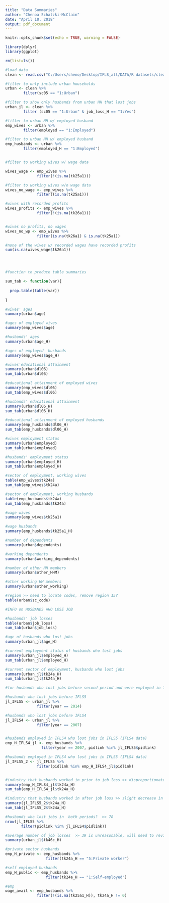 ```yaml
---
title: "Data Summaries"
author: "Chenoa Schatzki-McClain"
date: "April 10, 2018"
output: pdf_document
---
```


```r
knitr::opts_chunk$set(echo = TRUE, warning = FALSE)
```

```r
library(dplyr)
library(ggplot)
```

```r

rm(list=ls())

```


```r
#load data
clean <- read.csv("C:/Users/cheno/Desktop/IFLS_all/DATA/R datasets/clean_4_10.csv")

#filter to only include urban households
urban <- clean %>%
        filter(sc05 == "1:Urban")

#filter to show only husbands from urban HH that lost jobs
urban_jl <- clean %>%
        filter (sc05 == "1:Urban" & job_loss_H == "1:Yes")

#filter to urban HH w/ employed husband
emp_wives <- urban %>%
        filter(employed == "1:Employed")

#filter to urban HH w/ employed husband
emp_husbands <- urban %>%
        filter(employed_H == "1:Employed")


#filter to working wives w/ wage data

wives_wage <- emp_wives %>%
              filter(!(is.na(tk25a1)))

#filter to working wives w/o wage data
wives_no_wage <- emp_wives %>%
              filter((is.na(tk25a1)))

#wives with recorded profits
wives_profits <- emp_wives %>%
              filter(!(is.na(tk26a1)))


#wives no profits, no wages
wives_no_wp <- emp_wives %>%
              filter(is.na(tk26a1) & is.na(tk25a1))

```

```r

#none of the wives w/ recorded wages have recorded profits
sum(is.na(wives_wage$tk26a1))




#function to produce table summaries

sum_tab <- function(var){
  
  prop.table(table(var))
  
}


```

```r

#wives' ages
summary(urban$age)

#ages of employed wives
summary(emp_wives$age)

#husbands' ages
summary(urban$age_H)

#ages of employed  husbands
summary(emp_wives$age_H)

#wives'educational attainment
summary(urban$dl06)
sum_tab(urban$dl06)

#educational attainment of employed wives
summary(emp_wives$dl06)
sum_tab(emp_wives$dl06)

#husbands' educational attainment
summary(urban$dl06_H)
sum_tab(urban$dl06_H)

#educational attainment of employed husbands
summary(emp_husbands$dl06_H)
sum_tab(emp_husbands$dl06_H)

#wives employment status
summary(urban$employed)
sum_tab(urban$employed)

#husbands' employment status
summary(urban$employed_H)
sum_tab(urban$employed_H)

#sector of employment, working wives
table(emp_wives$tk24a)
sum_tab(emp_wives$tk24a)

#sector of employment, working husbands
table(emp_husbands$tk24a)
sum_tab(emp_husbands$tk24a)

#wage wives
summary(emp_wives$tk25a1)

#wage husbands
summary(emp_husbands$tk25a1_H)

#number of dependents
summary(urban$dependents)

#working dependents
summary(urban$working_dependents)

#number of other HH members
summary(urban$other_HHM)

#other working HH members
summary(urban$other_working)

#region >> need to locate codes, remove region 15?
table(urban$sc_code)

#INFO on HUSBANDS WHO LOSE JOB

#husbands' job losses
table(urban$job_loss)
sum_tab(urban$job_loss)

#age of husbands who lost jobs
summary(urban_jl$age_H)

#current employment status of husbands who lost jobs
summary(urban_jl$employed_H)
sum_tab(urban_jl$employed_H)

#current sector of employment, husbands who lost jobs
summary(urban_jl$tk24a_H)
sum_tab(urban_jl$tk24a_H)

#for husbands who lost jobs before second period and were employed in 1st period, job type in first period

#husbands who lost jobs before IFLS5
jl_IFLS5 <- urban_jl %>%
              filter(year == 2014)

#husbands who lost jobs before IFLS4
jl_IFLS4 <- urban_jl %>%
              filter(year == 2007)


#husbands employed in IFLS4 who lost jobs in IFLS5 (IFLS4 data)
emp_H_IFLS4_jl <- emp_husbands %>%
                filter(year == 2007, pidlink %in% jl_IFLS5$pidlink)

#husbands employed in IFLS4 who lost jobs in IFLS5 (IFLS4 data)
jl_IFLS5_2 <- jl_IFLS5 %>%
              filter(pidlink %in% emp_H_IFLS4_jl$pidlink)  


#industry that husbands worked in prior to job loss >> disproportionately private sector
summary(emp_H_IFLS4_jl$tk24a_H)
sum_tab(emp_H_IFLS4_jl$tk24a_H)

#industry that husbands worked in after job loss >> slight decrease in private sector
summary(jl_IFLS5_2$tk24a_H)
sum_tab(jl_IFLS5_2$tk24a_H)

#husbands who lost jobs in  both periods?  >> 78
nrow(jl_IFLS5 %>%
       filter(pidlink %in% jl_IFLS4$pidlink))

#average number of job losses  >> 39 is unreasonable, will need to revisit this
summary(urban_jl$tk46c_H)

#private sector husbands 
emp_H_private <- emp_husbands %>%
                  filter(tk24a_H == "5:Private worker")

#self employed husbands
emp_H_public <- emp_husbands %>%
                  filter(tk24a_H == "1:Self-employed")

#emp
wage_avail <- emp_husbands %>%
              filter(!(is.na(tk25a1_H)), tk24a_H != 0)


```